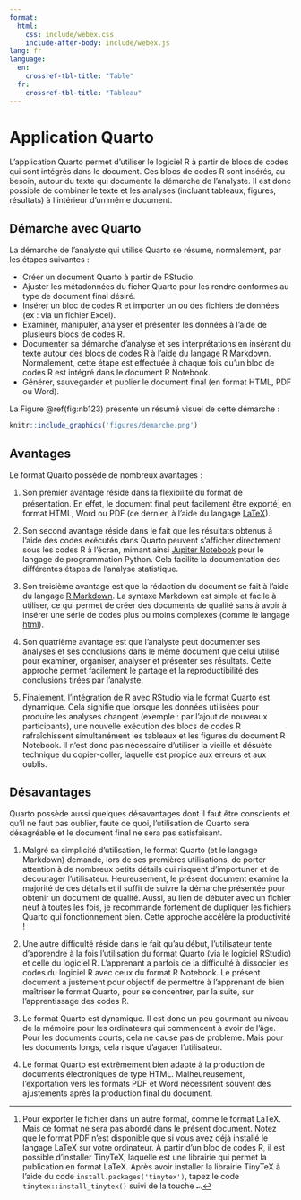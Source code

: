 ```yaml
---
format:
  html:
    css: include/webex.css
    include-after-body: include/webex.js
lang: fr
language:
  en:
    crossref-tbl-title: "Table"
  fr:
    crossref-tbl-title: "Tableau"
---
```


# Application Quarto

L'application Quarto permet d'utiliser le logiciel R à partir de blocs de codes qui sont intégrés dans le document. Ces blocs de codes R sont insérés, au besoin, autour du texte qui documente la démarche de l'analyste. Il est donc possible de combiner le texte et les analyses (incluant tableaux, figures, résultats) à l'intérieur d'un même document.

## Démarche avec Quarto

La démarche de l'analyste qui utilise Quarto se résume, normalement, par les étapes suivantes :

- Créer un document Quarto à partir de RStudio.
- Ajuster les métadonnées du ficher Quarto pour les rendre conformes au type de document final désiré.
- Insérer un bloc de codes R et importer un ou des fichiers de données (ex : via un fichier Excel).
- Examiner, manipuler, analyser et présenter les données à l'aide de plusieurs blocs de codes R.
- Documenter sa démarche d'analyse et ses interprétations en insérant du texte autour des blocs de codes R à l'aide du langage R Markdown. Normalement, cette étape est effectuée à chaque fois qu'un bloc de codes R est intégré dans le document R Notebook.
- Générer, sauvegarder et publier le document final (en format HTML, PDF ou Word).

La Figure \@ref(fig:nb123) présente un résumé visuel de cette démarche :

```r
knitr::include_graphics('figures/demarche.png')
```

## Avantages

Le format Quarto possède de nombreux avantages :

1. Son premier avantage réside dans la flexibilité du format de présentation. En effet, le document final peut facilement être exporté[^latex] en format HTML, Word ou PDF (ce dernier, à l'aide du langage [LaTeX](https://www.latex-project.org/)).

2. Son second avantage réside dans le fait que les résultats obtenus à l'aide des codes exécutés dans Quarto peuvent s'afficher directement sous les codes R à l'écran, mimant ainsi [Jupiter Notebook](https://jupyter.org/) pour le langage de programmation Python. Cela facilite la documentation des différentes étapes de l'analyse statistique.

3. Son troisième avantage est que la rédaction du document se fait à l'aide du langage [R Markdown](https://bookdown.org/yihui/rmarkdown/markdown-syntax.html). La syntaxe Markdown est simple et facile à utiliser, ce qui permet de créer des documents de qualité sans à avoir à insérer une série de codes plus ou moins complexes (comme le langage [html](https://www.tutorialspoint.com/html/index.htm)). 

4. Son quatrième avantage est que l'analyste peut documenter ses analyses et ses conclusions dans le même document que celui utilisé pour examiner, organiser, analyser et présenter ses résultats. Cette approche permet facilement le partage et la reproductibilité des conclusions tirées par l'analyste.

5. Finalement, l'intégration de R avec RStudio via le format Quarto est dynamique. Cela signifie que lorsque les données utilisées pour produire les analyses changent (exemple : par l'ajout de nouveaux participants), une nouvelle exécution des blocs de codes R rafraîchissent simultanément les tableaux et les figures du document R Notebook. Il n'est donc pas nécessaire d'utiliser la vieille et désuète technique du copier-coller, laquelle est propice aux erreurs et aux oublis.

[^latex]: Pour exporter le fichier dans un autre format, comme le format LaTeX. Mais ce format ne sera pas abordé dans le présent document. Notez que le format PDF n'est disponible que si vous avez déjà installé le langage LaTeX sur votre ordinateur. À partir d'un bloc de codes R, il est possible d'installer TinyTeX, laquelle est une librairie qui permet la publication en format LaTeX. Après avoir installer la librairie TinyTeX à l'aide du code `install.packages('tinytex')`, tapez le code `tinytex::install_tinytex()` suivi de la touche `↵`.

## Désavantages

Quarto possède aussi quelques désavantages dont il faut être conscients et qu'il ne faut pas oublier, faute de quoi, l'utilisation de Quarto sera désagréable et le document final ne sera pas satisfaisant.

1. Malgré sa simplicité d'utilisation, le format Quarto (et le langage Markdown) demande, lors de ses premières utilisations, de porter attention à de nombreux petits détails qui risquent d'importuner et de décourager l'utilisateur. Heureusement, le présent document examine la majorité de ces détails et il suffit de suivre la démarche présentée pour obtenir un document de qualité. Aussi, au lien de débuter avec un fichier neuf à toutes les fois, je recommande fortement de dupliquer les fichiers Quarto qui fonctionnement bien. Cette approche accélère la productivité ! 

2. Une autre difficulté réside dans le fait qu'au début, l'utilisateur tente d'apprendre à la fois l'utilisation du format Quarto (via le logiciel RStudio) et celle du logiciel R. L'apprenant a parfois de la difficulté à dissocier les codes du logiciel R avec ceux du format R Notebook. Le présent document a justement pour objectif de permettre à l'apprenant de bien maîtriser le format Quarto, pour se concentrer, par la suite, sur l'apprentissage des codes R.

3. Le format Quarto est dynamique. Il est donc un peu gourmant au niveau de la mémoire pour les ordinateurs qui commencent à avoir de l'âge. Pour les documents courts, cela ne cause pas de problème. Mais pour les documents longs, cela risque d'agacer l'utilisateur.

4. Le format Quarto est extrêmement bien adapté à la production de documents électroniques de type HTML. Malheureusement, l'exportation vers les formats PDF et Word nécessitent souvent des ajustements après la production final du document. 
